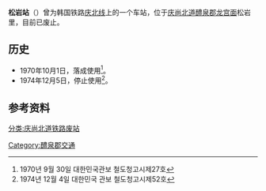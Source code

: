 {{朝鮮半島車站資訊
|公司色 = black
|文字色 = 
|站名 = 松岩站
|圖片 = 
|pxl = 
|圖片說明 = 
|前一站 = [[龙宫站|龙宫]]
|前一站距離 = 2.7
|後一站距離 = 3.7
|後一站 = [[开浦站|开浦]]
|諺文 = 송암역
|朝鮮漢字 = 松岩驛
|文觀部式 =Songam-yeok
|馬-賴式 =
|副站名 = 
|車站編號 = 
|停站路線數 = 
|所屬公司 = [[大韩民国铁道厅|大韩民国铁道厅]]
|所屬路線 = [[庆北线|庆北线]]
|距離 = 69.6
|起點站 = [[金泉站_(庆尚北道)|金泉]]
|所在地 =[[庆尚北道|庆尚北道]][[醴泉郡|醴泉郡]][[龙宫面|龙宫面]]松岩里
|車站構造 = 地面车站
|月台配置 = 1面1线
|啟用年月日 = 1970年10月1日
|廢站年月日 = 1974年12月5日
|上下車人次 = 
|統計年度 = 
|轉車 = 
|備註 = 
|全寬備註 = 
}}

'''松岩站'''（{{kor|諺=송암역|漢=松岩驛|羅=Songam yeok|f=y}}）曾为韩国铁路[[庆北线|庆北线]]上的一个车站，位于[[庆尚北道|庆尚北道]][[醴泉郡|醴泉郡]][[龙宫面|龙宫面]]松岩里，目前已废止。

== 历史 ==
*1970年10月1日，落成使用<ref>1970년 9월 30일 대한민국관보 철도청고시제27호</ref>。
*1974年12月5日，停止使用<ref>1974년 12월 4일 대한민국 관보 철도청고시제52호</ref>。

== 参考资料 ==
{{reflist}}

{{庆北线}}

[[分类:庆尚北道铁路废站|分类:庆尚北道铁路废站]]
[[Category:醴泉郡交通|Category:醴泉郡交通]]